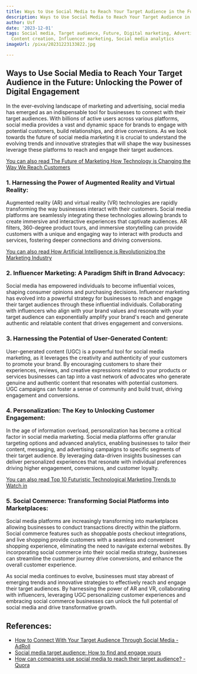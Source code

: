 ```yaml
---
title: Ways to Use Social Media to Reach Your Target Audience in the Future
description: Ways to Use Social Media to Reach Your Target Audience in the Future
author: Usf
date: '2023-12-01'
tags: Social media, Target audience, Future, Digital marketing, Advertising, Engagement,
  Content creation, Influencer marketing, Social media analytics
imageUrl: /pixa/20231223133822.jpg

---
```

## Ways to  Use Social Media to Reach Your Target Audience in  the Future: Unlocking the Power of Digital Engagement

In the ever-evolving landscape of marketing and advertising, social media has emerged  as an indispensable tool for businesses to connect with their target audiences. With billions of active users across various platforms, social media provides a  vast  and dynamic space for  brands to engage with potential customers, build relationships, and drive  conversions. As we look towards  the future of social media marketing it is crucial to understand the evolving trends and innovative strategies that will shape the way  businesses leverage these  platforms to reach and engage their  target audiences.

[You can also read The Future  of Marketing How Technology is Changing the Way We  Reach Customers](The%20Future%20of%20Marketing%20How%20Technology%20is%20Changing%20the%20Way%20We%20Reach%20Customers)


### 1. Harnessing the  Power of Augmented Reality and Virtual Reality:

Augmented  reality (AR) and virtual reality (VR) technologies are rapidly  transforming the way businesses interact  with their customers.  Social media platforms are seamlessly integrating these technologies allowing brands to create immersive and interactive experiences that captivate audiences. AR filters, 360-degree product  tours, and immersive storytelling can provide customers with a  unique and engaging way to interact  with products and services, fostering deeper  connections and driving conversions.

[You can also read How Artificial Intelligence  is Revolutionizing the Marketing Industry](How%20Artificial%20Intelligence%20is%20Revolutionizing%20the%20Marketing%20Industry)


### 2. Influencer  Marketing: A Paradigm Shift in Brand  Advocacy:

Social media has empowered individuals to become influential voices, shaping consumer opinions and purchasing decisions. Influencer marketing has evolved into a  powerful strategy for businesses to reach and engage their target audiences through these influential individuals. Collaborating with influencers who align with your brand values and resonate with your target audience can exponentially amplify your brand's  reach and generate authentic and relatable content  that drives engagement and conversions.

### 3. Harnessing the Potential of User-Generated Content:

User-generated content (UGC) is a powerful  tool for social media marketing, as it leverages  the creativity and authenticity of  your  customers to promote your  brand. By encouraging customers to share their experiences,  reviews, and creative expressions related to your products or services businesses can tap into a vast network of advocates who generate genuine and authentic content that resonates with potential customers.  UGC campaigns can  foster a sense of community and build trust, driving engagement and  conversions.

###  4. Personalization: The Key to  Unlocking Customer  Engagement:

In the age of information overload, personalization has become a critical factor  in social media marketing. Social media platforms offer granular targeting options  and advanced analytics, enabling businesses to tailor  their content,  messaging, and advertising campaigns to specific segments of their target audience. By leveraging data-driven insights businesses can deliver personalized experiences that resonate  with individual preferences driving higher  engagement, conversions, and customer loyalty.

[You can also read Top 10  Futuristic Technological Marketing Trends to Watch in](Top%2010%20Futuristic%20Technological%20Marketing%20Trends%20to%20Watch%20in)


### 5. Social Commerce: Transforming Social Platforms into Marketplaces:

Social media platforms are increasingly transforming into marketplaces allowing businesses  to conduct  transactions directly within the platform.  Social  commerce features such  as shoppable posts checkout integrations, and live shopping provide customers with a seamless and convenient shopping experience, eliminating the need  to navigate external websites. By incorporating social commerce into their social media strategy, businesses can streamline  the customer journey drive conversions, and enhance the overall customer experience.

As  social media continues to evolve, businesses must stay abreast of emerging trends and innovative strategies to effectively reach and engage their target audiences.  By harnessing the power  of AR and VR,  collaborating with influencers, leveraging UGC personalizing customer experiences and embracing social commerce businesses can unlock the full potential of social media and drive transformative growth.

## References:
- [How to Connect With Your Target Audience Through Social Media - AdRoll](https://www.adroll.com/blog/how-to-connect-with-your-target-audience-through-social-media)
- [Social media target audience: How to find and engage yours](https://sproutsocial.com/insights/target-audience/)
- [How can companies use social media to reach their target audience? - Quora](https://www.quora.com/How-can-companies-use-social-media-to-reach-their-target-audience)
